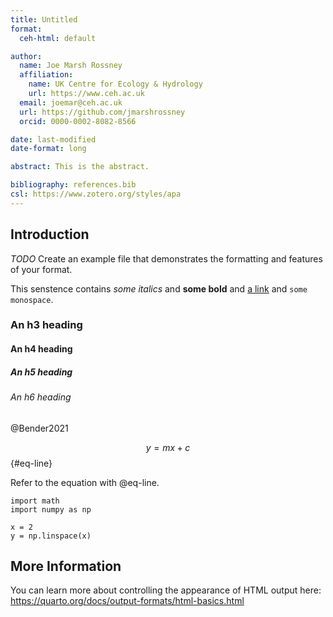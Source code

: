 ```yaml
---
title: Untitled
format:
  ceh-html: default

author:
  name: Joe Marsh Rossney
  affiliation:
    name: UK Centre for Ecology & Hydrology
    url: https://www.ceh.ac.uk
  email: joemar@ceh.ac.uk
  url: https://github.com/jmarshrossney
  orcid: 0000-0002-8082-8566

date: last-modified
date-format: long

abstract: This is the abstract.

bibliography: references.bib
csl: https://www.zotero.org/styles/apa
---
```


## Introduction

*TODO* Create an example file that demonstrates the formatting and features of your format.

This senstence contains _some italics_ and **some bold** and [a link](https://github.com/ukceh-rse/quarto-templates) and `some monospace`.

### An h3 heading

#### An h4 heading

##### An h5 heading

###### An h6 heading

@Bender2021

$$
y = mx + c
$$ {#eq-line}

Refer to the equation with @eq-line.

```.python
import math
import numpy as np

x = 2
y = np.linspace(x)
```

## More Information

You can learn more about controlling the appearance of HTML output here: <https://quarto.org/docs/output-formats/html-basics.html>

